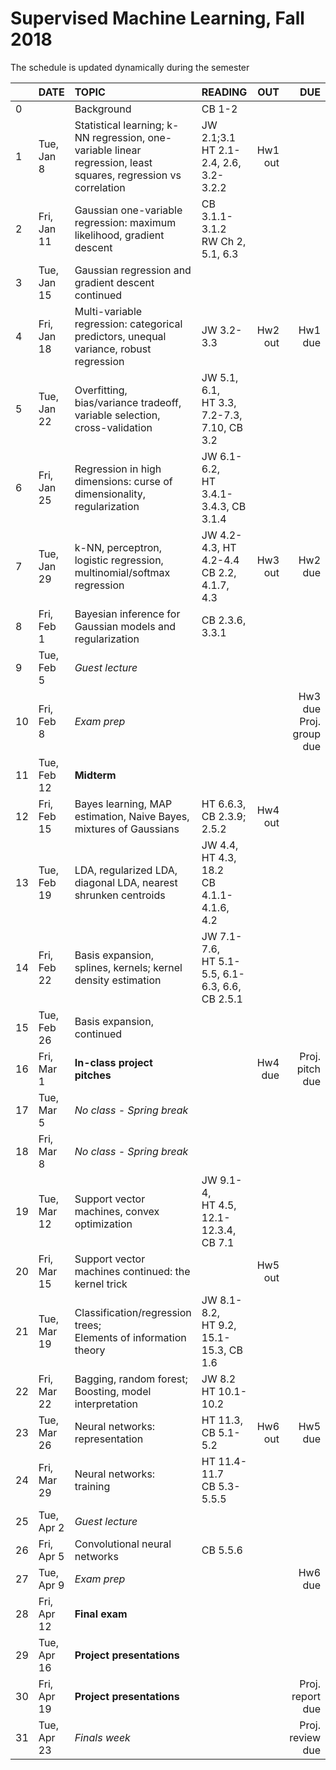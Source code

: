 <h1> Supervised Machine Learning, Fall 2018 </h1>
The schedule is updated dynamically during the semester
</br>

<font size="3">

|  | DATE      | TOPIC              |READING    |      OUT|      DUE   |
|--| --------- |:-------------------- |:---------------| -------:| ----------:|
|0 |           |Background|CB 1-2||||
|1 |Tue, Jan 8 |Statistical learning; k-NN regression, one-variable linear regression, least squares, regression vs correlation|JW 2.1;3.1</br>HT 2.1-2.4, 2.6, 3.2-3.2.2|Hw1 out||
|2 |Fri, Jan 11|Gaussian one-variable regression: maximum likelihood, gradient descent|CB 3.1.1-3.1.2</br>RW Ch 2, 5.1, 6.3|||
|3 |Tue, Jan 15|Gaussian regression and gradient descent continued||||
|4 |Fri, Jan 18|Multi-variable regression: categorical predictors, unequal variance, robust regression|JW 3.2-3.3|Hw2 out| Hw1 due|
|5 |Tue, Jan 22|Overfitting, bias/variance tradeoff, variable selection, cross-validation|JW 5.1, 6.1,</br>HT 3.3, 7.2-7.3, 7.10, CB 3.2|||
|6 |Fri, Jan 25|Regression in high dimensions: curse of dimensionality, regularization|JW 6.1-6.2,</br>HT 3.4.1-3.4.3, CB 3.1.4|||
|7 |Tue, Jan 29|k-NN, perceptron, logistic regression, multinomial/softmax regression|JW 4.2-4.3, HT 4.2-4.4</br>CB 2.2, 4.1.7, 4.3|Hw3 out|Hw2 due|
|8 |Fri, Feb 1 |Bayesian inference for Gaussian models and regularization|CB 2.3.6, 3.3.1|||
|9 |Tue, Feb 5 |*Guest lecture*|| |
|10|Fri, Feb 8 |*Exam prep*|||Hw3 due</br>Proj. group due|
|11|Tue, Feb 12|**Midterm**||||
|12|Fri, Feb 15|Bayes learning, MAP estimation, Naive Bayes, mixtures of Gaussians |HT 6.6.3,</br>CB 2.3.9; 2.5.2|Hw4 out||
|13|Tue, Feb 19|LDA, regularized LDA, diagonal LDA, nearest shrunken centroids|JW 4.4, HT 4.3, 18.2</br>CB 4.1.1-4.1.6, 4.2|||
|14|Fri, Feb 22|Basis expansion, splines, kernels; kernel density estimation|JW 7.1-7.6,</br>HT 5.1-5.5, 6.1-6.3, 6.6,</br> CB 2.5.1|||
|15|Tue, Feb 26|Basis expansion, continued||||
|16|Fri, Mar 1|**In-class project pitches**||Hw4 due|Proj. pitch due|
|17|Tue, Mar 5 | *No class - Spring break* ||||
|18|Fri, Mar 8 | *No class - Spring break* ||||
|19|Tue, Mar 12 |Support vector machines, convex optimization|JW 9.1-4, </br>HT 4.5, 12.1-12.3.4, CB 7.1|||
|20|Fri, Mar 15|Support vector machines continued: the kernel trick ||Hw5 out||
|21|Tue, Mar 19|Classification/regression trees;</br>Elements of information theory|JW 8.1-8.2,</br>HT 9.2, 15.1-15.3, CB 1.6|||
|22|Fri, Mar 22|Bagging, random forest;</br>Boosting, model interpretation|JW 8.2</br>HT 10.1-10.2|||
|23|Tue, Mar 26|Neural networks: representation|HT 11.3, CB 5.1-5.2|Hw6 out|Hw5 due|
|24|Fri, Mar 29|Neural networks: training|HT 11.4-11.7</br>CB 5.3-5.5.5|||
|25|Tue, Apr 2|*Guest lecture*||||
|26|Fri, Apr 5 |Convolutional neural networks|CB 5.5.6|||
|27|Tue, Apr 9 |*Exam prep*|||Hw6 due|
|28|Fri, Apr 12| **Final exam**||||
|29|Tue, Apr 16 |**Project presentations**||||
|30|Fri, Apr 19|**Project presentations**|||Proj. report due|
|31|Tue, Apr 23| *Finals week*|||Proj. review due|
</font>